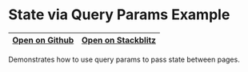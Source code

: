 # State via Query Params Example

| [Open on Github](https://github.com/framesjs/frames.js/tree/main/templates/next-starter-with-examples/app/examples/new-api-state-via-query-params/page.tsx) | [Open on Stackblitz](https://stackblitz.com/github/framesjs/frames.js/tree/main/templates/next-starter-with-examples?file=app%2Fexamples%2Fnew-api-state-via-query-params%2Fpage.tsx&initialpath=%2Fexamples%2Fnew-api-state-via-query-params) |
| ----------------------------------------------------------------------------------------------------------------------------------------------------------- | ---------------------------------------------------------------------------------------------------------------------------------------------------------------------------------------------------------------------------------------------- |

Demonstrates how to use query params to pass state between pages.
